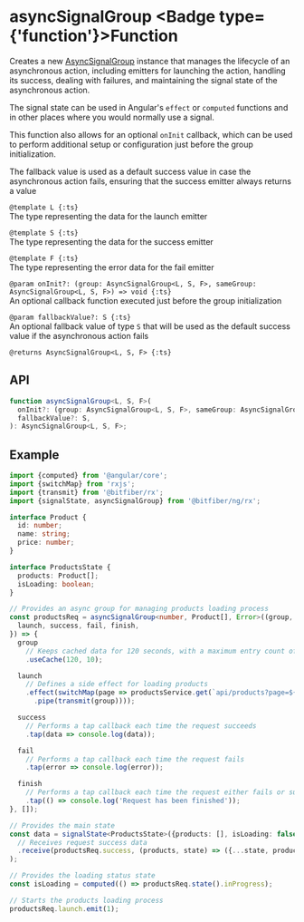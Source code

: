 
# asyncSignalGroup <Badge type={'function'}>Function</Badge>

Creates a new [AsyncSignalGroup](/store/reference/asyncSignalGroup) instance that manages
the lifecycle of an asynchronous action, including emitters for launching the action, handling its
success, dealing with failures, and maintaining the signal state of the asynchronous action.

The signal state can be used in Angular's `effect` or `computed` functions and in other places
where you would normally use a signal.

This function also allows for an optional `onInit` callback, which can be used to perform
additional setup or configuration just before the group initialization.

The fallback value is used as a default success value in case the asynchronous action fails,
ensuring that the success emitter always returns a value

`@template L {:ts}`  
The type representing the data for the launch emitter

`@template S {:ts}`  
The type representing the data for the success emitter

`@template F {:ts}`  
The type representing the error data for the fail emitter

`@param onInit?: (group: AsyncSignalGroup<L, S, F>, sameGroup: AsyncSignalGroup<L, S, F>) => void {:ts}`  
An optional callback function executed just before the group initialization

`@param fallbackValue?: S {:ts}`  
An optional fallback value of type `S` that will be used as the default success value if
the asynchronous action fails

`@returns AsyncSignalGroup<L, S, F> {:ts}`

## API

```ts copy
function asyncSignalGroup<L, S, F>(
  onInit?: (group: AsyncSignalGroup<L, S, F>, sameGroup: AsyncSignalGroup<L, S, F>) => void,
  fallbackValue?: S,
): AsyncSignalGroup<L, S, F>;
```

## Example

```ts copy
import {computed} from '@angular/core';
import {switchMap} from 'rxjs';
import {transmit} from '@bitfiber/rx';
import {signalState, asyncSignalGroup} from '@bitfiber/ng/rx';

interface Product {
  id: number;
  name: string;
  price: number;
}

interface ProductsState {
  products: Product[];
  isLoading: boolean;
}

// Provides an async group for managing products loading process
const productsReq = asyncSignalGroup<number, Product[], Error>((group, {
  launch, success, fail, finish,
}) => {
  group
    // Keeps cached data for 120 seconds, with a maximum entry count of 10
    .useCache(120, 10);

  launch
    // Defines a side effect for loading products
    .effect(switchMap(page => productsService.get(`api/products?page=${page}`)
      .pipe(transmit(group))));

  success
    // Performs a tap callback each time the request succeeds
    .tap(data => console.log(data));

  fail
    // Performs a tap callback each time the request fails
    .tap(error => console.log(error));

  finish
    // Performs a tap callback each time the request either fails or succeeds
    .tap(() => console.log('Request has been finished'));
}, []);

// Provides the main state
const data = signalState<ProductsState>({products: [], isLoading: false}, s => s
  // Receives request success data
  .receive(productsReq.success, (products, state) => ({...state, products}))
);

// Provides the loading status state
const isLoading = computed(() => productsReq.state().inProgress);

// Starts the products loading process
productsReq.launch.emit(1);
```
